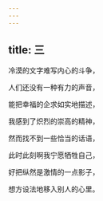 ```yaml
---
---
---
```

title: 三
---




冷漠的文字难写内心的斗争，

人们还没有一种有力的声音，

能把幸福的企求如实地描述，

我感到了炽烈的崇高的精神，

然而找不到一些恰当的话语，

此时此刻啊我宁愿牺牲自己，

好把纵然是激情的一点影子，

想方设法地移入别人的心里。